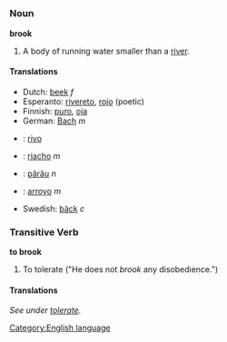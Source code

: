 =={{en}}==
[[Category:English language]]
===Noun===
'''brook'''

# A body of running water smaller than a [[river]].

====Translations====
*Dutch: [[beek]] ''f''
*Esperanto: [[rivereto]], [[rojo]] (poetic)
*Finnish: [[puro#Finnish|puro]], [[oja#Finnish|oja]]
*German: [[Bach]] ''m''
*{{ia}}: [[rivo]]
*{{pt}}: [[riacho]] ''m''
*{{ro}}: [[pârâu]] ''n''
*{{es}}: [[arroyo]] ''m''
*Swedish: [[bäck]] ''c''

===Transitive Verb===
'''to brook'''

# To tolerate ("He does not ''brook'' any disobedience.")

====Translations====
''See under [[tolerate]].''